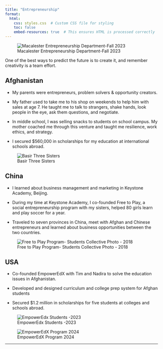 ```yaml
---
title: "Entrepreneurship"
format:
  html:
    css: styles.css  # Custom CSS file for styling
    toc: false
    embed-resources: true  # This ensures HTML is processed correctly
---
```


![Macalester Entrepreneurship Department-Fall 2023](images/MAC-Entre%20Department.jpg)

::: red-background
One of the best ways to predict the future is to create it, and remember creativity is a team effort.
:::

## Afghanistan

- My parents were entrepreneurs, problem solvers & opportunity creators.  

- My father used to take me to his shop on weekends to help him with sales at age 7. He taught me to talk to strangers, shake hands, look people in the eye, ask them questions, and negotiate. 

- In middle school, I was selling snacks to students on school campus. My mother coached me through this venture and taught me resilience, work ethics, and strategy.

- I secured $560,000 in scholarships for my education at international schools abroad.


![Basir Three Sisters](images/Three sisters.jpg)

## China

- I learned about business management and marketing in Keystone Academy, Beijing. 

- During my time at Keystone Academy, I co-founded Free to Play, a social entrepreneurship program with my sisters, helped 80 girls learn and play soccer for a year.

- Traveled to seven provinces in China, meet with Afghan and Chinese entrepreneurs and learned about business opportunities between the two countries.

![Free to Play Program- Students Collective Photo - 2018](images/Free to play.JPG)

## USA

- Co-founded EmpowerEdX with Tim and Nadira to solve the education issues in Afghanistan.

- Developed and designed curriculum and college prep system for Afghan students

- Secured $1.2 million in scholarships for five students at colleges and schools abroad. 

![EmpowerEdx Students -2023](images/Studens Celebration-EmpowerEdX.png)


![EmpowerEdX Program 2024](images/EmpowerEdx Students.png)

------------------------------------------------------------------------

